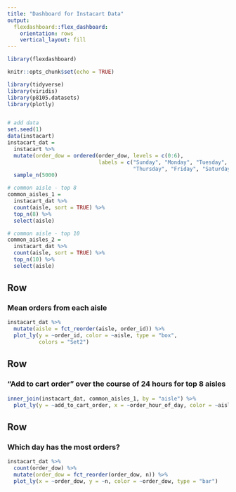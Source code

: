 ```yaml
---
title: "Dashboard for Instacart Data"
output: 
  flexdashboard::flex_dashboard:
    orientation: rows
    vertical_layout: fill
---
```


```r
library(flexdashboard)

knitr::opts_chunk$set(echo = TRUE)

library(tidyverse)
library(viridis)
library(p8105.datasets)
library(plotly)


# add data
set.seed(1)
data(instacart)
instacart_dat = 
  instacart %>%  
  mutate(order_dow = ordered(order_dow, levels = c(0:6), 
                             labels = c("Sunday", "Monday", "Tuesday", "Wednesday", 
                                        "Thursday", "Friday", "Saturday"))) %>% 
  sample_n(5000)

# common aisle - top 8
common_aisles_1 = 
  instacart_dat %>% 
  count(aisle, sort = TRUE) %>% 
  top_n(8) %>% 
  select(aisle)

# common aisle - top 10
common_aisles_2 = 
  instacart_dat %>% 
  count(aisle, sort = TRUE) %>% 
  top_n(10) %>% 
  select(aisle)
```

Row
-----------------------------------------------------------------------

### Mean orders from each aisle

```r
instacart_dat %>% 
  mutate(aisle = fct_reorder(aisle, order_id)) %>% 
  plot_ly(y = ~order_id, color = ~aisle, type = "box",
          colors = "Set2")
```

Row
-----------------------------------------------------------------------

### "Add to cart order" over the course of 24 hours for top 8 aisles

```r
inner_join(instacart_dat, common_aisles_1, by = "aisle") %>% 
  plot_ly(y = ~add_to_cart_order, x = ~order_hour_of_day, color = ~aisle, type = "scatter",  mode = "markers", text = ~product_name)
```

Row
-----------------------------------------------------------------------
### Which day has the most orders?

```r
instacart_dat %>% 
  count(order_dow) %>% 
  mutate(order_dow = fct_reorder(order_dow, n)) %>% 
  plot_ly(x = ~order_dow, y = ~n, color = ~order_dow, type = "bar")
```

